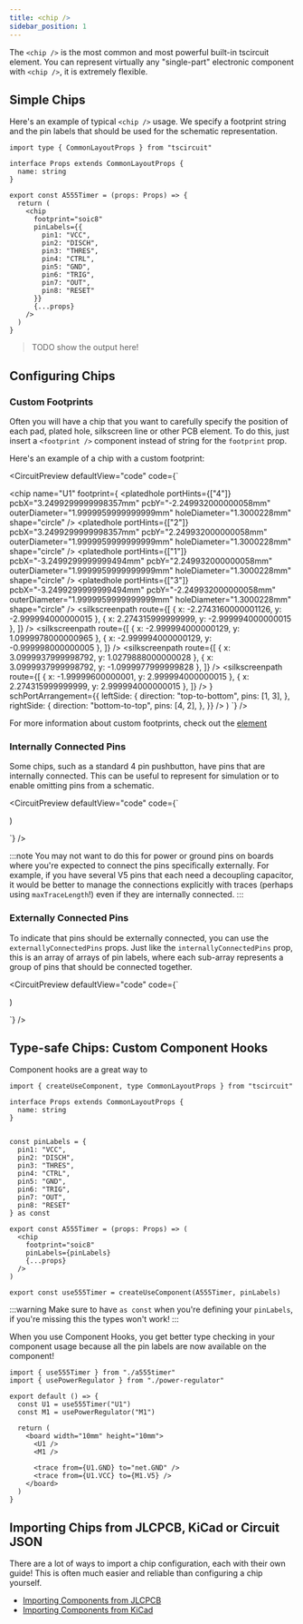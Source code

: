 ```yaml
---
title: <chip />
sidebar_position: 1
---
```



The `<chip />` is the most common and most powerful built-in tscircuit element.
You can represent virtually any "single-part" electronic component with `<chip />`,
it is extremely flexible.

## Simple Chips

Here's an example of typical `<chip />` usage. We specify a footprint string and
the pin labels that should be used for the schematic representation.

```tsx simple-chip.tsx
import type { CommonLayoutProps } from "tscircuit"

interface Props extends CommonLayoutProps {
  name: string
}

export const A555Timer = (props: Props) => {
  return (
    <chip
      footprint="soic8"
      pinLabels={{
        pin1: "VCC",
        pin2: "DISCH",
        pin3: "THRES",
        pin4: "CTRL",
        pin5: "GND",
        pin6: "TRIG",
        pin7: "OUT",
        pin8: "RESET"
      }}
      {...props}
    />
  )
}
```

> TODO show the output here!

## Configuring Chips

### Custom Footprints

Often you will have a chip that you want to carefully specify the position of
each pad, plated hole, silkscreen line or other PCB element. To do this, just
insert a `<footprint />` component instead of string for the `footprint` prop.

Here's an example of a chip with a custom footprint:

<CircuitPreview defaultView="code" code={`

  <chip
    name="U1"
    footprint={
      <footprint>
        <platedhole
          portHints={["4"]}
          pcbX="3.2499299999998357mm"
          pcbY="-2.249932000000058mm"
          outerDiameter="1.9999959999999999mm"
          holeDiameter="1.3000228mm"
          shape="circle"
        />
        <platedhole
          portHints={["2"]}
          pcbX="3.2499299999998357mm"
          pcbY="2.249932000000058mm"
          outerDiameter="1.9999959999999999mm"
          holeDiameter="1.3000228mm"
          shape="circle"
        />
        <platedhole
          portHints={["1"]}
          pcbX="-3.2499299999999494mm"
          pcbY="2.249932000000058mm"
          outerDiameter="1.9999959999999999mm"
          holeDiameter="1.3000228mm"
          shape="circle"
        />
        <platedhole
          portHints={["3"]}
          pcbX="-3.2499299999999494mm"
          pcbY="-2.249932000000058mm"
          outerDiameter="1.9999959999999999mm"
          holeDiameter="1.3000228mm"
          shape="circle"
        />
        <silkscreenpath
          route={[
            { x: -2.2743160000001126, y: -2.999994000000015 },
            { x: 2.274315999999999, y: -2.999994000000015 },
          ]}
        />
        <silkscreenpath
          route={[
            { x: -2.999994000000129, y: 1.0999978000000965 },
            { x: -2.999994000000129, y: -0.999998000000005 },
          ]}
        />
        <silkscreenpath
          route={[
            { x: 3.0999937999998792, y: 1.0279888000000028 },
            { x: 3.0999937999998792, y: -1.0999977999999828 },
          ]}
        />
        <silkscreenpath
          route={[
            { x: -1.99999600000001, y: 2.999994000000015 },
            { x: 2.274315999999999, y: 2.999994000000015 },
          ]}
        />
      </footprint>
    }
    schPortArrangement={{
      leftSide: {
        direction: "top-to-bottom",
        pins: [1, 3],
      },
      rightSide: {
        direction: "bottom-to-top",
        pins: [4, 2],
      },
    }}
  />
)
`} />

For more information about custom footprints, check out the [<footprint /> element](./footprint.mdx)

### Internally Connected Pins

Some chips, such as a standard 4 pin pushbutton, have pins that are internally
connected. This can be useful to represent for simulation or to enable omitting
pins from a schematic.


<CircuitPreview defaultView="code" code={`

  <board width="10mm" height="10mm">
    <chip
      name="U1"
      footprint="pushbutton"
      internallyConnectedPins={[
        ["pin1", "pin4"],
        ["pin2", "pin3"]
      ]}
    />
  </board>
)

`} />


:::note
You may not want to do this for power or ground pins on boards where you're
expected to connect the pins specifically externally. For example, if you have
several V5 pins that each need a decoupling capacitor, it would be better to
manage the connections explicitly with traces (perhaps using `maxTraceLength`!)
even if they are internally connected.
:::

### Externally Connected Pins

To indicate that pins should be externally connected, you can use the `externallyConnectedPins` props.
Just like the `internallyConnectedPins` prop, this is an array of arrays of pin labels, where each
sub-array represents a group of pins that should be connected together.

<CircuitPreview defaultView="code" code={`

  <board width="10mm" height="10mm">
    <chip
      name="U1"
      footprint="soic8"
      pinLabels={{
        pin1: "VCC",
        pin2: "DISCH",
        pin3: "THRES",
        pin4: "CTRL",
        pin5: "GND",
        pin6: "TRIG",
        pin7: "OUT",
        pin8: "RESET"
      }}
      externallyConnectedPins={[
        ["GND", "DISCH"],
        ["TRIG", "VCC"]
      ]}
    />
  </board>
)

`} />

## Type-safe Chips: Custom Component Hooks

Component hooks are a great way to 

```tsx
import { createUseComponent, type CommonLayoutProps } from "tscircuit"

interface Props extends CommonLayoutProps {
  name: string
}


const pinLabels = {
  pin1: "VCC",
  pin2: "DISCH",
  pin3: "THRES",
  pin4: "CTRL",
  pin5: "GND",
  pin6: "TRIG",
  pin7: "OUT",
  pin8: "RESET"
} as const

export const A555Timer = (props: Props) => (
  <chip
    footprint="soic8"
    pinLabels={pinLabels}
    {...props}
  />
)

export const use555Timer = createUseComponent(A555Timer, pinLabels)
```

:::warning
Make sure to have `as const` when you're defining your `pinLabels`, if you're
missing this the types won't work!
:::

When you use Component Hooks, you get better type checking in your component usage
because all the pin labels are now available on the component!

```tsx
import { use555Timer } from "./a555timer"
import { usePowerRegulator } from "./power-regulator"

export default () => {
  const U1 = use555Timer("U1")
  const M1 = usePowerRegulator("M1")

  return (
    <board width="10mm" height="10mm">
      <U1 />
      <M1 />

      <trace from={U1.GND} to="net.GND" />
      <trace from={U1.VCC} to={M1.V5} />
    </board>
  )
}
```


## Importing Chips from JLCPCB, KiCad or Circuit JSON

There are a lot of ways to import a chip configuration, each with their own
guide! This is often much easier and reliable than configuring a chip yourself.

- [Importing Components from JLCPCB](../guides/importing-components-from-jlcpcb.md)
- [Importing Components from KiCad](../guides/importing-components-from-kicad.md)
